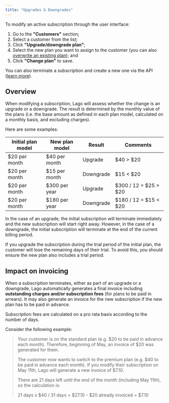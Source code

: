 ```yaml
---
title: "Upgrades & Downgrades"
---
```


To modify an active subscription through the user interface:

1. Go to the **"Customers"** section;
2. Select a customer from the list;
3. Click **"Upgrade/downgrade plan"**;
4. Select the new plan you want to assign to the customer (you can also
   [overwrite an existing plan](/docs/guide/plans/subscription#overwriting-a-plan));
   and
5. Click **"Change plan"** to save.

You can also terminate a subscription and create a new one via the API
([learn more](/docs/api/subscriptions/terminate-subscription)).

## Overview[](#overview "Direct link to heading")

When modifying a subscription, Lago will assess whether the change is an upgrade
or a downgrade. The result is determined by the monthly value of the plans (i.e.
the base amount as defined in each plan model, calculated on a monthly basis,
and excluding charges).

Here are some examples:

| Initial plan model | New plan model | Result    | Comments              |
| ------------------ | -------------- | --------- | --------------------- |
| $20 per month      | $40 per month  | Upgrade   | $40 > $20             |
| $20 per month      | $15 per month  | Downgrade | $15 < $20             |
| $20 per month      | $300 per year  | Upgrade   | $300 / 12 = $25 > $20 |
| $20 per month      | $180 per year  | Downgrade | $180 / 12 = $15 < $20 |

In the case of an upgrade, the initial subscription will terminate immediately
and the new subscription will start right away. However, in the case of a
downgrade, the initial subscription will terminate at the end of the current
billing period.

<Warning>
  If you upgrade the subscription during the trial period of the initial plan,
  the customer will lose the remaining days of their trial. To avoid this, you
  should ensure the new plan also includes a trial period.
</Warning>

## Impact on invoicing[](#impact-on-invoicing "Direct link to heading")

When a subscription terminates, either as part of an upgrade or a downgrade,
Lago automatically generates a final invoice including **outstanding charges
and/or subscription fees** (for plans to be paid in arrears). It may also
generate an invoice for the new subscription if the new plan has to be paid in
advance.

Subscription fees are calculated on a pro rata basis according to the number of
days.

Consider the following example:

> Your customer is on the standard plan (e.g. $20 to be paid in advance each
> month). Therefore, beginning of May, an invoice of $20 was generated for them.
>
> The customer now wants to switch to the premium plan (e.g. $40 to be paid in
> advance each month). If you modify their subscription on May 11th, Lago will
> generate a new invoice of $7.10.
>
> There are 21 days left until the end of the month (including May 11th), so the
> calculation is:
>
> 21 days x $40 / 31 days = $27.10 - $20 already invoiced = $7.10
